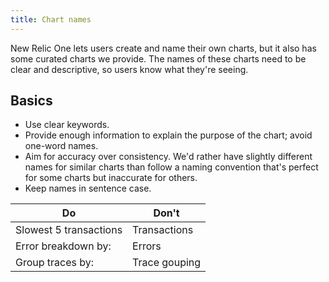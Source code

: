 ```yaml
---
title: Chart names
---
```


New Relic One lets users create and name their own charts, but it also has some curated charts we provide. The names of these charts need to be clear and descriptive, so users know what they're seeing.

## Basics

* Use clear keywords.
* Provide enough information to explain the purpose of the chart; avoid one-word names.
* Aim for accuracy over consistency. We'd rather have slightly different names for similar charts than follow a naming convention that's perfect for some charts but inaccurate for others.
* Keep names in sentence case.

| Do                     | Don't         |
| ---------------------- | ------------- |
| Slowest 5 transactions | Transactions  |
| Error breakdown by:    | Errors        |
| Group traces by:       | Trace gouping |
